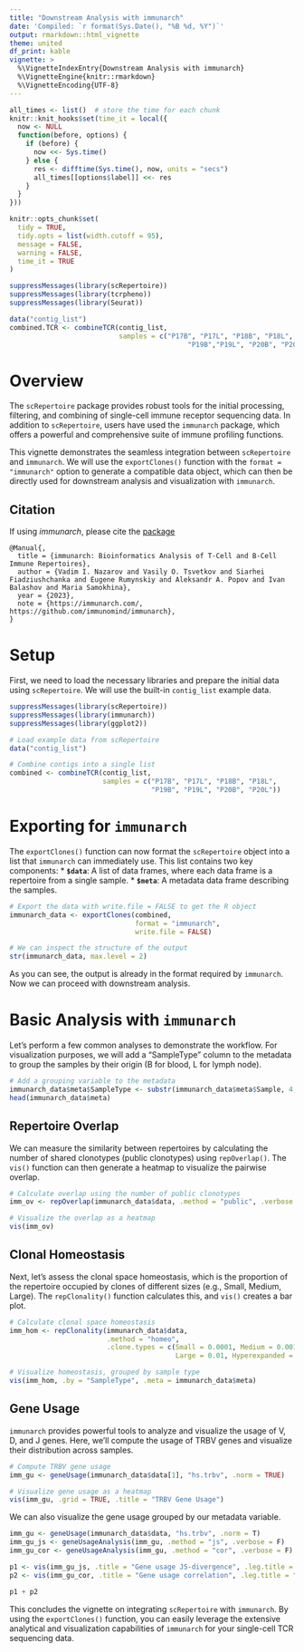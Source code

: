 ```yaml
---
title: "Downstream Analysis with immunarch"
date: 'Compiled: `r format(Sys.Date(), "%B %d, %Y")`'
output: rmarkdown::html_vignette
theme: united
df_print: kable
vignette: >
  %\VignetteIndexEntry{Downstream Analysis with immunarch}
  %\VignetteEngine{knitr::rmarkdown}
  %\VignetteEncoding{UTF-8}
---
```


```r
all_times <- list()  # store the time for each chunk
knitr::knit_hooks$set(time_it = local({
  now <- NULL
  function(before, options) {
    if (before) {
      now <<- Sys.time()
    } else {
      res <- difftime(Sys.time(), now, units = "secs")
      all_times[[options$label]] <<- res
    }
  }
}))

knitr::opts_chunk$set(
  tidy = TRUE,
  tidy.opts = list(width.cutoff = 95),
  message = FALSE,
  warning = FALSE,
  time_it = TRUE
)

suppressMessages(library(scRepertoire))
suppressMessages(library(tcrpheno))
suppressMessages(library(Seurat))

data("contig_list") 
combined.TCR <- combineTCR(contig_list, 
                           samples = c("P17B", "P17L", "P18B", "P18L", 
                                            "P19B","P19L", "P20B", "P20L"))
```

# Overview

The `scRepertoire` package provides robust tools for the initial processing, filtering, and combining of single-cell immune receptor sequencing data. In addition to `scRepertoire`, users have used the `immunarch` package, which offers a powerful and comprehensive suite of immune profiling functions.

This vignette demonstrates the seamless integration between `scRepertoire` and `immunarch`. We will use the `exportClones()` function with the `format = "immunarch"` option to generate a compatible data object, which can then be directly used for downstream analysis and visualization with `immunarch`.

## Citation 

If using *immunarch*, please cite the [package](https://immunarch.com/authors.html#citation)

```
@Manual{,
  title = {immunarch: Bioinformatics Analysis of T-Cell and B-Cell Immune Repertoires},
  author = {Vadim I. Nazarov and Vasily O. Tsvetkov and Siarhei Fiadziushchanka and Eugene Rumynskiy and Aleksandr A. Popov and Ivan Balashov and Maria Samokhina},
  year = {2023},
  note = {https://immunarch.com/, https://github.com/immunomind/immunarch},
}
```

# Setup

First, we need to load the necessary libraries and prepare the initial data using `scRepertoire`. We will use the built-in `contig_list` example data.

```r
suppressMessages(library(scRepertoire))
suppressMessages(library(immunarch))
suppressMessages(library(ggplot2))

# Load example data from scRepertoire
data("contig_list") 

# Combine contigs into a single list
combined <- combineTCR(contig_list, 
                       samples = c("P17B", "P17L", "P18B", "P18L", 
                                   "P19B", "P19L", "P20B", "P20L"))
```

# Exporting for `immunarch`

The `exportClones()` function can now format the `scRepertoire` object into a list that `immunarch` can immediately use. This list contains two key components:
* **`$data`**: A list of data frames, where each data frame is a repertoire from a single sample.
* **`$meta`**: A metadata data frame describing the samples.

```r
# Export the data with write.file = FALSE to get the R object
immunarch_data <- exportClones(combined, 
                               format = "immunarch", 
                               write.file = FALSE)

# We can inspect the structure of the output
str(immunarch_data, max.level = 2)
```

As you can see, the output is already in the format required by `immunarch`. Now we can proceed with downstream analysis.

# Basic Analysis with `immunarch`

Let's perform a few common analyses to demonstrate the workflow. For visualization purposes, we will add a "SampleType" column to the metadata to group the samples by their origin (B for blood, L for lymph node).

```r
# Add a grouping variable to the metadata
immunarch_data$meta$SampleType <- substr(immunarch_data$meta$Sample, 4, 4)
head(immunarch_data$meta)
```

## Repertoire Overlap

We can measure the similarity between repertoires by calculating the number of shared clonotypes (public clonotypes) using `repOverlap()`. The `vis()` function can then generate a heatmap to visualize the pairwise overlap.

```r
# Calculate overlap using the number of public clonotypes
imm_ov <- repOverlap(immunarch_data$data, .method = "public", .verbose = FALSE)

# Visualize the overlap as a heatmap
vis(imm_ov)
```

## Clonal Homeostasis

Next, let's assess the clonal space homeostasis, which is the proportion of the repertoire occupied by clones of different sizes (e.g., Small, Medium, Large). The `repClonality()` function calculates this, and `vis()` creates a bar plot.

```r
# Calculate clonal space homeostasis
imm_hom <- repClonality(immunarch_data$data,
                        .method = "homeo",
                        .clone.types = c(Small = 0.0001, Medium = 0.001, 
                                         Large = 0.01, Hyperexpanded = 1))

# Visualize homeostasis, grouped by sample type
vis(imm_hom, .by = "SampleType", .meta = immunarch_data$meta)
```

## Gene Usage

`immunarch` provides powerful tools to analyze and visualize the usage of V, D, and J genes. Here, we'll compute the usage of TRBV genes and visualize their distribution across samples.

```r
# Compute TRBV gene usage
imm_gu <- geneUsage(immunarch_data$data[1], "hs.trbv", .norm = TRUE)

# Visualize gene usage as a heatmap
vis(imm_gu, .grid = TRUE, .title = "TRBV Gene Usage")
```

We can also visualize the gene usage grouped by our metadata variable.

```r
imm_gu <- geneUsage(immunarch_data$data, "hs.trbv", .norm = T)
imm_gu_js <- geneUsageAnalysis(imm_gu, .method = "js", .verbose = F)
imm_gu_cor <- geneUsageAnalysis(imm_gu, .method = "cor", .verbose = F)

p1 <- vis(imm_gu_js, .title = "Gene usage JS-divergence", .leg.title = "JS", .text.size = 1.5)
p2 <- vis(imm_gu_cor, .title = "Gene usage correlation", .leg.title = "Cor", .text.size = 1.5)

p1 + p2
```

This concludes the vignette on integrating `scRepertoire` with `immunarch`. By using the `exportClones()` function, you can easily leverage the extensive analytical and visualization capabilities of `immunarch` for your single-cell TCR sequencing data.

